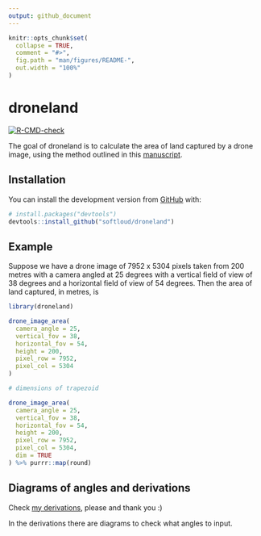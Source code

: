 ```yaml
---
output: github_document
---
```


<!-- README.md is generated from README.Rmd. Please edit that file -->

```r
knitr::opts_chunk$set(
  collapse = TRUE,
  comment = "#>",
  fig.path = "man/figures/README-",
  out.width = "100%"
)
```

# droneland

<!-- badges: start -->
[![R-CMD-check](https://github.com/softloud/droneland/workflows/R-CMD-check/badge.svg)](https://github.com/softloud/droneland/actions)
<!-- badges: end -->

The goal of droneland is to calculate the area of land captured by a drone image, using the method outlined in this [manuscript](https://www.tandfonline.com/doi/full/10.1080/01431161.2017.1280639).

## Installation

You can install the development version from [GitHub](https://github.com/) with:

``` r
# install.packages("devtools")
devtools::install_github("softloud/droneland")
```

## Example

Suppose we have a drone image of 7952 x 5304 pixels taken from 200 metres with a camera angled at 25 degrees with a vertical field of view of 38 degrees and a horizontal field of view of 54 degrees. Then the area of land captured, in metres, is

```r
library(droneland)

drone_image_area(
  camera_angle = 25,
  vertical_fov = 38,
  horizontal_fov = 54,
  height = 200,
  pixel_row = 7952,
  pixel_col = 5304
)

# dimensions of trapezoid

drone_image_area(
  camera_angle = 25,
  vertical_fov = 38,
  horizontal_fov = 54,
  height = 200,
  pixel_row = 7952,
  pixel_col = 5304,
  dim = TRUE
) %>% purrr::map(round)


```


## Diagrams of angles and derivations

Check [my derivations](https://www.overleaf.com/read/twnpsndycrgw), please and thank you :) 

In the derivations there are diagrams to check what angles to input. 
